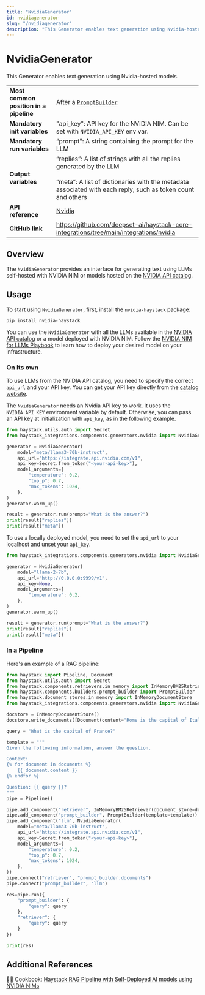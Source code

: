 ```yaml
---
title: "NvidiaGenerator"
id: nvidiagenerator
slug: "/nvidiagenerator"
description: "This Generator enables text generation using Nvidia-hosted models."
---
```


# NvidiaGenerator

This Generator enables text generation using Nvidia-hosted models.

|  |  |
| --- | --- |
| **Most common position in a pipeline** | After a [`PromptBuilder`](../builders/promptbuilder.mdx)  |
| **Mandatory init variables** | "api_key": API key for the NVIDIA NIM. Can be set with `NVIDIA_API_KEY` env var. |
| **Mandatory run variables** | “prompt”: A string containing the prompt for the LLM |
| **Output variables** | “replies”: A list of strings with all the replies generated by the LLM  <br /> <br />”meta”: A list of dictionaries with the metadata associated with each reply, such as token count and others |
| **API reference** | [Nvidia](/reference/integrations-nvidia) |
| **GitHub link** | https://github.com/deepset-ai/haystack-core-integrations/tree/main/integrations/nvidia |

## Overview

The `NvidiaGenerator` provides an interface for generating text using LLMs self-hosted with NVIDIA NIM or models hosted on the [NVIDIA API catalog](https://build.nvidia.com/explore/discover).

## Usage

To start using `NvidiaGenerator`, first, install the `nvidia-haystack` package:

```shell
pip install nvidia-haystack
```

You can use the `NvidiaGenerator` with all the LLMs available in the [NVIDIA API catalog](https://docs.api.nvidia.com/nim/reference) or a model deployed with NVIDIA NIM. Follow the [NVIDIA NIM for LLMs Playbook](https://developer.nvidia.com/docs/nemo-microservices/inference/playbooks/nmi_playbook.html) to learn how to deploy your desired model on your infrastructure.

### On its own

To use LLMs from the NVIDIA API catalog, you need to specify the correct `api_url` and your API key. You can get your API key directly from the [catalog website](https://build.nvidia.com/explore/discover).

The `NvidiaGenerator` needs an Nvidia API key to work. It uses the `NVIDIA_API_KEY` environment variable by default. Otherwise, you can pass an API key at initialization with `api_key`, as in the following example.

```python
from haystack.utils.auth import Secret
from haystack_integrations.components.generators.nvidia import NvidiaGenerator

generator = NvidiaGenerator(
    model="meta/llama3-70b-instruct",
    api_url="https://integrate.api.nvidia.com/v1",
    api_key=Secret.from_token("<your-api-key>"),
    model_arguments={
        "temperature": 0.2,
        "top_p": 0.7,
        "max_tokens": 1024,
    },
)
generator.warm_up()

result = generator.run(prompt="What is the answer?")
print(result["replies"])
print(result["meta"])
```

To use a locally deployed model, you need to set the `api_url` to your localhost and unset your `api_key`.

```python
from haystack_integrations.components.generators.nvidia import NvidiaGenerator

generator = NvidiaGenerator(
    model="llama-2-7b",
    api_url="http://0.0.0.0:9999/v1",
    api_key=None,
    model_arguments={
        "temperature": 0.2,
    },
)
generator.warm_up()

result = generator.run(prompt="What is the answer?")
print(result["replies"])
print(result["meta"])
```

### In a Pipeline

Here's an example of a RAG pipeline:

```python
from haystack import Pipeline, Document
from haystack.utils.auth import Secret
from haystack.components.retrievers.in_memory import InMemoryBM25Retriever
from haystack.components.builders.prompt_builder import PromptBuilder
from haystack.document_stores.in_memory import InMemoryDocumentStore
from haystack_integrations.components.generators.nvidia import NvidiaGenerator

docstore = InMemoryDocumentStore()
docstore.write_documents([Document(content="Rome is the capital of Italy"), Document(content="Paris is the capital of France")])

query = "What is the capital of France?"

template = """
Given the following information, answer the question.

Context:
{% for document in documents %}
    {{ document.content }}
{% endfor %}

Question: {{ query }}?
"""
pipe = Pipeline()

pipe.add_component("retriever", InMemoryBM25Retriever(document_store=docstore))
pipe.add_component("prompt_builder", PromptBuilder(template=template))
pipe.add_component("llm", NvidiaGenerator(
    model="meta/llama3-70b-instruct",
    api_url="https://integrate.api.nvidia.com/v1",
    api_key=Secret.from_token("<your-api-key>"),
    model_arguments={
        "temperature": 0.2,
        "top_p": 0.7,
        "max_tokens": 1024,
    },
))
pipe.connect("retriever", "prompt_builder.documents")
pipe.connect("prompt_builder", "llm")

res=pipe.run({
    "prompt_builder": {
        "query": query
    },
    "retriever": {
        "query": query
    }
})

print(res)
```

## Additional References

:cook: Cookbook: [Haystack RAG Pipeline with Self-Deployed AI models using NVIDIA NIMs](https://haystack.deepset.ai/cookbook/rag-with-nims)
